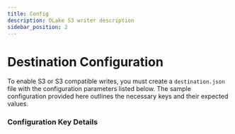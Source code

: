 ```yaml
---
title: Config
description: OLake S3 writer description
sidebar_position: 2
---
```



# Destination Configuration

To enable S3 or S3 compatible writes, you must create a `destination.json` file with the configuration parameters listed below. The sample configuration provided here outlines the necessary keys and their expected values.


<S3Config/>

### Configuration Key Details

<S3ConfigDetails/>
